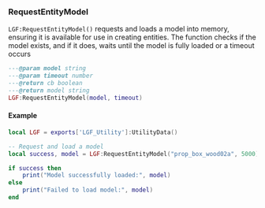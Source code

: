 
### RequestEntityModel

`LGF:RequestEntityModel()` requests and loads a model into memory, ensuring it is available for use in creating entities. The function checks if the model exists, and if it does, waits until the model is fully loaded or a timeout occurs

```lua copy
---@param model string
---@param timeout number
---@return cb boolean 
---@return model string
LGF:RequestEntityModel(model, timeout)
```

#### Example

```lua copy
local LGF = exports['LGF_Utility']:UtilityData()

-- Request and load a model
local success, model = LGF:RequestEntityModel("prop_box_wood02a", 5000)

if success then
    print("Model successfully loaded:", model)
else
    print("Failed to load model:", model)
end
```
